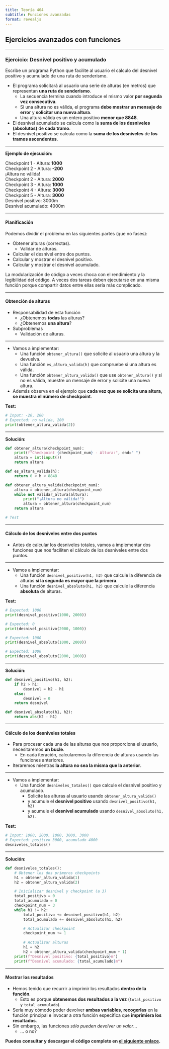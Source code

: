 ```yaml
---
title: Teoría 404
subtitle: Funciones avanzadas
format: revealjs
---
```


## Ejercicios avanzados con funciones {.center}

---

### Ejercicio: Desnivel positivo y acumulado

Escribe un programa Python que facilite al usuario el cálculo del desnivel positivo y acumulado de una ruta de senderismo.

- El programa solicitará al usuario una serie de alturas (en metros) que representan **una ruta de senderismo**.
    - La secuencia termina cuando introduce el mismo valor **por segunda vez consecutiva**.
    - Si una altura no es válida, el programa **debe mostrar un mensaje de error** y **solicitar una nueva altura**.
    - Una altura válida es un entero positivo **menor que 8848**.
- El desnivel acumulado se calcula como la **suma de los desniveles (absolutos)** de **cada tramo**.
- El desnivel positivo se calcula como la **suma de los desniveles** de **los tramos ascendentes**.

---

**Ejemplo de ejecución:**

| Checkpoint 1 - Altura: **1000**
| Checkpoint 2 - Altura: **-200**
| ¡Altura no válida!
| Checkpoint 2 - Altura: **2000**
| Checkpoint 3 - Altura: **1000**
| Checkpoint 4 - Altura: **3000**
| Checkpoint 5 - Altura: **3000**
| Desnivel positivo: 3000m
| Desnivel acumulado: 4000m

---

#### Planificación

Podemos dividir el problema en las siguientes partes (que no fases):

- Obtener alturas (correctas).
    - Validar de alturas.
- Calcular el desnivel entre dos puntos.
- Calcular y mostrar el desnivel positivo.
- Calcular y mostrar el desnivel acumulado.

::: {.callout-warning}
La modularización de código a veces choca con el rendimiento y la legibilidad del código. A veces dos tareas deben ejecutarse en una misma función porque compartir datos entre ellas sería más complicado.
:::

---

#### Obtención de alturas

- Responsabilidad de esta función
    - ¿Obtenemos **todas** las alturas?
    - ¿Obtenemos **una altura**?
- Subproblemas
    - Validación de alturas.

---

- Vamos a implementar:
    - Una función `obtener_altura()` que solicite al usuario una altura y la devuelva.
    - Una función `es_altura_valida(h)` que compruebe si una altura es válida.
    - Una función `obtener_altura_valida()` que use `obtener_altura()` y si no es válida, muestre un mensaje de error y solicite una nueva altura.
- Además observa en el ejemplo que **cada vez que se solicita una altura, se muestra el número de checkpoint**.

**Test:**
```python
# Input: -20, 200
# Expected: no valida, 200
print(obtener_altura_valida(2))
```

---

**Solución:**

```python
def obtener_altura(checkpoint_num):
    print(f"Checkpoint {checkpoint_num} - Altura:", end=" ")
    altura = int(input())
    return altura

def es_altura_valida(h):
    return 0 < h < 8848

def obtener_altura_valida(checkpoint_num):
    altura = obtener_altura(checkpoint_num)
    while not validar_altura(altura):
        print("¡Altura no válida!")
        altura = obtener_altura(checkpoint_num)
    return altura

# Test
```

---

#### Cálculo de los desniveles entre dos puntos

- Antes de calcular los desniveles totales, vamos a implementar dos funciones que nos faciliten el cálculo de los desniveles entre dos puntos.

---

- Vamos a implementar:
    - Una función `desnivel_positivo(h1, h2)` que calcule la diferencia de alturas **si la segunda es mayor que la primera**.
    - Una función `desnivel_absoluto(h1, h2)` que calcule la diferencia **absoluta** de alturas.

**Test:**
```python
# Expected: 1000
print(desnivel_positivo(1000, 2000))

# Expected: 0
print(desnivel_positivo(2000, 1000))

# Expected: 1000
print(desnivel_absoluto(1000, 2000))

# Expected: 1000
print(desnivel_absoluto(2000, 1000))
```

---

**Solución:**

```python
def desnivel_positivo(h1, h2):
    if h2 > h1:
        desnivel = h2 - h1
    else:
        desnivel = 0
    return desnivel

def desnivel_absoluto(h1, h2):
    return abs(h2 - h1)
```

---

#### Cálculo de los desniveles totales

- Para procesar cada una de las alturas que nos proporciona el usuario, necesitaremos **un bucle**.
    - En cada iteración, calcularemos la diferencia de alturas usando las funciones anteriores.
- Iteraremos mientras **la altura no sea la misma que la anterior**.

---

- Vamos a implementar:
    - Una función `desniveles_totales()` que calcule el desnivel positivo y acumulado.
        - Solicite las alturas al usuario usando `obtener_altura_valida()`
        - y acumule el **desnivel positivo** usando `desnivel_positivo(h1, h2)`
        - y acumule el **desnivel acumulado** usando `desnivel_absoluto(h1, h2)`.

**Test:**
```python
# Input: 1000, 2000, 1000, 3000, 3000
# Expected: positivo 3000, acumulado 4000
desniveles_totales()
```

---

**Solución:**

```python
def desniveles_totales():
    # Obtener los dos primeros checkpoints
    h1 = obtener_altura_valida(1)
    h2 = obtener_altura_valida(2)

    # Inicializar desnivel y checkpoint (a 3)
    total_positivo = 0
    total_acumulado = 0
    checkpoint_num = 3
    while h1 != h2:
        total_positivo += desnivel_positivo(h1, h2)
        total_acumulado += desnivel_absoluto(h1, h2)

        # Actualizar checkpoint
        checkpoint_num += 1
        
        # Actualizar alturas
        h1 = h2
        h2 = obtener_altura_valida(checkpoint_num + 1)
    print(f"Desnivel positivo: {total_positivo}m")
    print(f"Desnivel acumulado: {total_acumulado}m")
```

---

#### Mostrar los resultados

- Hemos tenido que recurrir a imprimir los resultados **dentro de la función**.
    - Esto es porque **obtenemos dos resultados a la vez** (`total_positivo` y `total_acumulado`).
- Sería muy cómodo poder devolver **ambas variables**, **recogerlas** en la función principal e invocar a otra función específica que **imprimiera los resultados**.
- Sin embargo, las funciones _sólo pueden devolver un valor_...
    - ... o no?

::: {.callout-tip}
**Puedes consultar y descargar el código completo en [el siguiente enlace](./code/desnivel.py).**
:::

